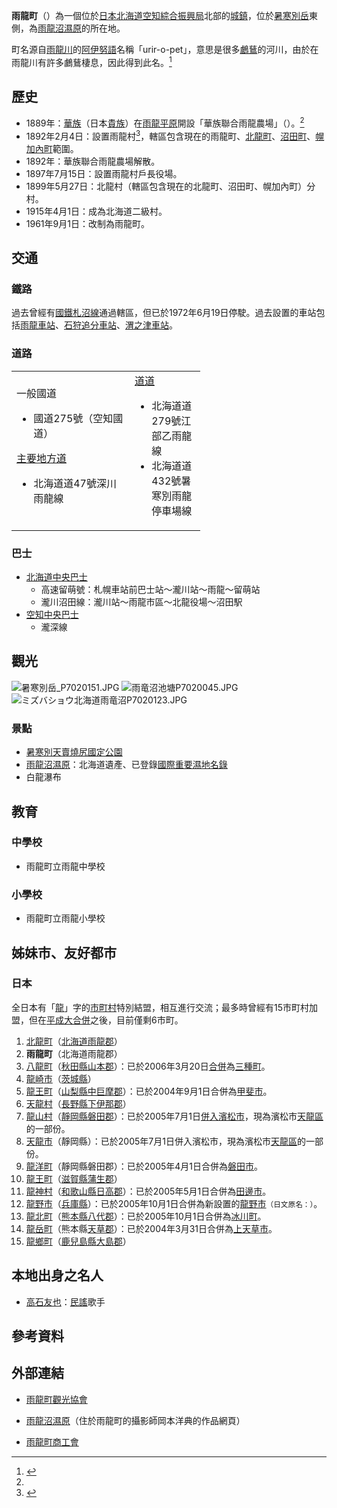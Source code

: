 {{日本町村
| 自治體名=雨龍
| 町村=町
| 圖像=[[File:雨竜沼P7020083.JPG|240px]]
| 圖像說明=[[雨龍沼溼地|雨龍沼溼地]]
| 町村章=[[File:Symbol_of_Uryu_Hokkaido.svg|100px]]
| 日文原名=雨竜町
| 平假名=うりゅうちょう
| 羅馬字拼音=Uryū-chō
| 都道府縣=北海道
| 支廳=空知綜合振興局
| 郡=雨龍郡
| 編號=01436-2
| 面積=190.91
| 邊界未定=
| 人口=3,099
| 統計時間=2007年12月31日
| 自治體=[[新十津川町|新十津川町]]、[[瀧川市|瀧川市]]、[[妹背牛町|妹背牛町]]、[[北龍町|北龍町]]、[[增毛町|增毛町]]
| 樹=[[冷杉|冷杉]]
| 花=[[大麗菊|大麗菊]]
| 鳥=
| 其他象徵物=
| 其他象徵=
| 首長=[[藤本悟|藤本悟]]
| 卸任日期=
| 議員數=9
| 郵遞區號=078-2692
| 所在地=雨龍郡雨龍町字{{lang|ja|フシコウリウ}}104番地
| 電話號碼=125-77-2211
| 外部連結=http://www.town.uryu.hokkaido.jp/
| 經度=
| 緯度=
| 地圖=[[File:Uryu_in_Sorachi_Subprefecture.gif|200px]]
| 註記=人口：[https://web.archive.org/web/20070712065236/http://www.pref.hokkaido.lg.jp/sk/tuk/900brr/index.htm 北海道官方網頁]
}}
'''雨龍町'''（{{jpn|j=雨竜町|hg=うりゅうちょう|rm=Uryū chō|f=y}}）為一個位於[[日本|日本]][[北海道|北海道]][[空知綜合振興局|空知綜合振興局]]北部的[[城鎮|城鎮]]，位於[[暑寒別岳|暑寒別岳]]東側，為[[雨龍沼濕原|雨龍沼濕原]]的所在地。

町名源自[[雨龍川|雨龍川]]的[[阿伊努語|阿伊努語]]名稱「urir-o-pet」，意思是很多[[鸕鶿|鸕鶿]]的河川，由於在雨龍川有許多鸕鶿棲息，因此得到此名。<ref name="brief">{{cite web| url=http://www.town.uryu.hokkaido.jp/contents/contents.php?cid=48| title=町的介紹| publisher=雨龍町公所| accessdate=2008年3月5日| language=ja| deadurl=yes| archiveurl=https://web.archive.org/web/20061006050650/http://www.town.uryu.hokkaido.jp/contents/contents.php?cid=48| archivedate=2006年10月6日}}</ref>

==歷史==
* 1889年：[[華族|華族]]（日本[[貴族|貴族]]）在[[雨龍平原|雨龍平原]]開設「華族聯合雨龍農場」（{{lang|ja|華族組合雨竜農場}}）。<ref name="brief"/>
* 1892年2月4日：設置雨龍村<ref>{{cite web| url=http://www.town.uryu.hokkaido.jp/contents/contents.php?cid=98| title=雨龍的歷史| publisher=雨龍町公所| accessdate=2008年3月5日| language=ja| deadurl=yes| archiveurl=https://web.archive.org/web/20061006052156/http://www.town.uryu.hokkaido.jp/contents/contents.php?cid=98| archivedate=2006年10月6日}}</ref>，轄區包含現在的雨龍町、[[北龍町|北龍町]]、[[沼田町|沼田町]]、[[幌加內町|幌加內町]]範圍。
* 1892年：華族聯合雨龍農場解散。
* 1897年7月15日：設置雨龍村戶長役場。
* 1899年5月27日：北龍村（轄區包含現在的北龍町、沼田町、幌加內町）分村。 
* 1915年4月1日：成為北海道二級村。
* 1961年9月1日：改制為雨龍町。

==交通==

===鐵路===
過去曾經有[[國鐵|國鐵]][[札沼線|札沼線]]通過轄區，但已於1972年6月19日停駛。過去設置的車站包括[[雨龍車站|雨龍車站]]、[[石狩追分車站|石狩追分車站]]、[[渭之津車站|渭之津車站]]。

===道路===
{| width="60%"
|-----
| valign="top" width="50%" |
;一般國道
* 國道275號（空知國道）
;[[主要地方道|主要地方道]]
* 北海道道47號深川雨龍線
| valign="top" |
;[[都道府縣道|道道]]
* 北海道道279號江部乙雨龍線
* 北海道道432號暑寒別雨龍停車場線
|}

===巴士===
* [[北海道中央巴士|北海道中央巴士]]
** 高速留萌號：札幌車站前巴士站～瀧川站～雨龍～留萌站
** 瀧川沼田線：瀧川站～雨龍市區～北龍役場～沼田駅
* [[空知中央巴士|空知中央巴士]]
** 瀧深線

==觀光==
[[File:暑寒別岳_P7020151.JPG|thumb]]
[[File:雨竜沼池塘P7020045.JPG|thumb]]
[[File:ミズバショウ北海道雨竜沼P7020123.JPG|thumb]]
===景點===
* [[暑寒別天賣燒尻國定公園|暑寒別天賣燒尻國定公園]]
* [[雨龍沼濕原|雨龍沼濕原]]：北海道遺產、已登錄[[國際重要濕地名錄|國際重要濕地名錄]]
* 白龍瀑布

==教育==
===中學校===
* 雨龍町立雨龍中學校

===小學校===
* 雨龍町立雨龍小學校

==姊妹市、友好都市==
===日本===
全日本有「[[龍|龍]]」字的[[市町村|市町村]]特別結盟，相互進行交流；最多時曾經有15市町村加盟，但在[[平成大合併|平成大合併]]之後，目前僅剩6市町。
# [[北龍町|北龍町]]（[[北海道|北海道]][[雨龍郡|雨龍郡]]）
# '''雨龍町'''（北海道雨龍郡）
# [[八龍町|八龍町]]（[[秋田縣|秋田縣]][[山本郡|山本郡]]）：已於2006年3月20日[[市町村合併|合併]]為[[三種町|三種町]]。
# [[龍崎市|龍崎市]]（[[茨城縣|茨城縣]]）
# [[龍王町_(山梨縣)|龍王町]]（[[山梨縣|山梨縣]][[中巨摩郡|中巨摩郡]]）：已於2004年9月1日合併為[[甲斐市|甲斐市]]。
# [[天龍村|天龍村]]（[[長野縣|長野縣]][[下伊那郡|下伊那郡]]）
# [[龍山村|龍山村]]（[[靜岡縣|靜岡縣]][[磐田郡|磐田郡]]）：已於2005年7月1日[[市町村合併|併入]][[濱松市|濱松市]]，現為濱松市[[天龍區|天龍區]]的一部份。
# [[天龍市|天龍市]]（靜岡縣）：已於2005年7月1日併入濱松市，現為濱松市[[天龍區|天龍區]]的一部份。
# [[龍洋町|龍洋町]]（靜岡縣磐田郡）：已於2005年4月1日合併為[[磐田市|磐田市]]。
# [[龍王町_(滋賀縣)|龍王町]]（[[滋賀縣|滋賀縣]][[蒲生郡|蒲生郡]]）
# [[龍神村|龍神村]]（[[和歌山縣|和歌山縣]][[日高郡_(和歌山縣)|日高郡]]）：已於2005年5月1日合併為[[田邊市|田邊市]]。
# [[龍野市|龍野市]]（[[兵庫縣|兵庫縣]]）：已於2005年10月1日合併為新設置的[[龍野市|龍野市]]<small>（日文原名：{{lang|ja|たつの市}}）</small>。
# [[龍北町|龍北町]]（[[熊本縣|熊本縣]][[八代郡|八代郡]]）：已於2005年10月1日合併為[[冰川町|冰川町]]。
# [[龍岳町|龍岳町]]（熊本縣[[天草郡|天草郡]]）：已於2004年3月31日合併為[[上天草市|上天草市]]。
# [[龍鄉町|龍鄉町]]（[[鹿兒島縣|鹿兒島縣]][[大島郡_(鹿兒島縣)|大島郡]]）

==本地出身之名人==
* [[高石友也|高石友也]]：[[民謠|民謠]]歌手

==參考資料==
{{reflist}}

==外部連結==
{{commonscat|Uryū, Hokkaido}}
* {{Ja icon}}[https://web.archive.org/web/20080515195919/http://www.uryunuma.info/main/ 雨龍町觀光協會]
* {{Ja icon}}[https://web.archive.org/web/20080223073115/http://www.infosnow.ne.jp/~ho_uryu/ 雨龍沼濕原]（住於雨龍町的攝影師岡本洋典的作品網頁）
* {{Ja icon}}[https://web.archive.org/web/20080328211809/http://www6.ocn.ne.jp/~uryu4u/ 雨龍町商工會]

{{空知支廳}}
{{Authority control}}